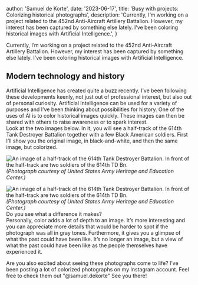 



  author: 'Samuel de Korte',
  date: '2023-06-17',
  title: 'Busy with projects: Colorizing historical photographs',
  description:
    'Currently, I’m working on a project related to the 452nd Anti-Aircraft Artillery Battalion. However, my interest has been captured by something else lately. I’ve been coloring historical images with Artificial Intelligence.',
}


Currently, I’m working on a project related to the 452nd Anti-Aircraft Artillery Battalion. However, my interest has been captured by something else lately. I’ve been coloring historical images with Artificial Intelligence.

## Modern technology and history
Artificial Intelligence has created quite a buzz recently. I’ve been following these developments keenly, not just out of professional interest, but also out of personal curiosity. Artificial Intelligence can be used for a variety of purposes and I’ve been thinking about possibilities for history. One of the uses of AI is to color historical images quickly. These images can then be shared with others to raise awareness or to spark interest.   
Look at the two images below. In it, you will see a half-track of the 614th Tank Destroyer Battalion together with a few Black American soldiers. First I’ll show you the original image, in black-and-white, and then the same image, but colorized.  

<Image
                src={TD614O}
                alt="An image of a half-track of the 614th Tank Destroyer Battalion. In front of the half-track are two soldiers of the 614th TD Bn."
                sizes="(min-width: 720px) 32rem, 20rem"
                className="aspect-square rotate-0 rounded-2xl bg-stone-100 object-cover dark:bg-stone-800"
              />
*(Photograph courtesy of  United States Army Heritage and Education Center.)*  

<Image
                src={TD614C}
                alt="An image of a half-track of the 614th Tank Destroyer Battalion. In front of the half-track are two soldiers of the 614th TD Bn."
                sizes="(min-width: 720px) 32rem, 20rem"
                className="aspect-square rotate-0 rounded-2xl bg-stone-100 object-cover dark:bg-stone-800"
              />
*(Photograph courtesy of  United States Army Heritage and Education Center.)*  
Do you see what a difference it makes?  
Personally, color adds a lot of depth to an image. It’s more interesting and you can appreciate more details that would be harder to spot if the photograph was all in gray tones. Furthermore, it gives you a glimpse of what the past could have been like. It’s no longer an image, but a view of what the past could have been like as the people themselves have experienced it.   

Are you also excited about seeing these photographs come to life? I’ve been posting a lot of colorized photographs on my Instagram account. Feel free to check them out "@samuel.dekorte" See you there!  

